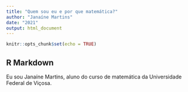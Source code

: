 ```yaml
---
title: "Quem sou eu e por que matemática?"
author: "Janaíne Martins"
date: "2021"
output: html_document
---
```


```r
knitr::opts_chunk$set(echo = TRUE)
```

## R Markdown

Eu sou Janaíne Martins, aluno do curso de matemática da Universidade Federal de Viçosa.